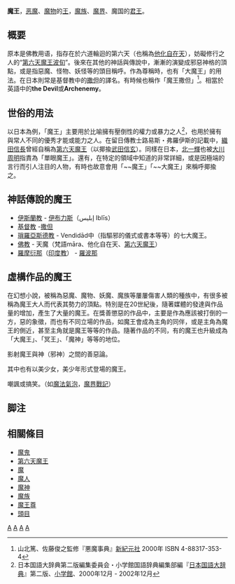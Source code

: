 {{Otheruses}}
'''魔王'''，[[恶魔|恶魔]]、[[魔物|魔物]]的[[王|王]]，[[魔族|魔族]]、[[魔界|魔界]]、魔国的[[君王|君王]]。

== 概要 ==
原本是佛教用语，指存在於六道輪迴的第六天（也稱為[[他化自在天|他化自在天]]），妨礙修行之人的“[[第六天魔王|第六天魔王波旬]]”。後來在其他的神話與傳說中，漸漸的演變成邪惡神格的頂點，或是指惡魔、怪物、妖怪等的頭目稱呼。作為尊稱時，也有「大魔王」的用法。在日本則常是基督教中的[[撒但|撒但]]的譯名。有時候也稱作「魔王撒但」<ref>山北篤、佐藤俊之監修『悪魔事典』[[新紀元社|新紀元社]] 2000年 ISBN 4-88317-353-4</ref>。相當於英語中的'''the Devil'''或'''Archenemy'''。

== 世俗的用法 ==
以日本為例，「魔王」主要用於比喻擁有壓倒性的權力或暴力之人<ref>日本国語大辞典第二版編集委員会・小学館国語辞典編集部編『[[日本国語大辞典|日本国語大辞典]]』第二版、[[小学館|小学館]]、2000年12月 - 2002年12月</ref>，也用於擁有與常人不同的優秀才能或能力之人。在留日傳教士路易斯・弗羅伊斯的記載中，[[織田信長|織田信長]]曾經自稱為[[第六天魔王|第六天魔王]]（以揶揄[[武田信玄|武田信玄]]）。同樣在日本，[[北一輝|北一輝]]也被[[大川周明|大川周明]]指責為「單眼魔王」。還有，在特定的領域中知道的非常詳細，或是因極端的言行而引人注目的人物，有時也故意會用「~~魔王」「~~大魔王」來稱呼揶揄之。

== 神話傳說的魔王 ==
*[[伊斯蘭教|伊斯蘭教]] - [[伊布力斯|伊布力斯]]（إبليس Iblīs）
*[[基督教|基督教]] -[[撒但|撒但]]
*[[祆教|瑣羅亞斯德教]] - Vendidād中（指驅邪的儀式或書本等等）的七大魔王。
*[[佛教|佛教]] - 天魔（梵語māra、他化自在天、[[第六天魔王|第六天魔王]]）
*[[羅摩衍那|羅摩衍那]]（[[印度教|印度教]]） - [[羅波那|羅波那]]

== 虛構作品的魔王==
在幻想小說，被稱為惡魔、魔物、妖魔、魔族等屢屢傷害人類的種族中，有很多被稱為魔王大人而代表其勢力的頂點。特別是在20世紀後，隨著媒體的發達與作品量的增加，產生了大量的魔王。在獎善懲惡的作品中，主要是作為應該被打倒的一方，惡的象徵，而也有不同立場的作品，如魔王會成為主角的同伴，或是主角為魔王的側近，甚至主角就是魔王等等的作品。隨著作品的不同，有的魔王也升級成為「大魔王」、「冥王」、「魔神」等等的地位。

影射魔王與神（邪神）之間的善惡論。

其中也有以美少女，美少年形式登場的魔王。

嘲諷或搞笑。（如[[魔法氣泡|魔法氣泡]]，[[魔界戰記|魔界戰記]]）

== 脚注 ==
<div class="references-small">
<references />
</div>

== 相關條目 ==
* [[魔鬼|魔鬼]]
* [[第六天魔王|第六天魔王]]
* [[魔|魔]]
* [[魔人|魔人]]
* [[魔神|魔神]]
* [[魔族|魔族]]
* [[魔王尊|魔王尊]]
* [[頭目|頭目]]
[[Category:神话|A]]
[[Category:惡魔|A]]
[[Category:奇幻|A]]
[[Category:妖怪|A]]